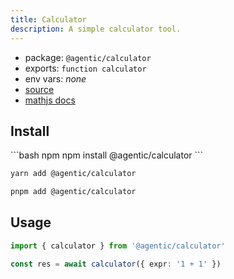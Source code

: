 ```yaml
---
title: Calculator
description: A simple calculator tool.
---
```


- package: `@agentic/calculator`
- exports: `function calculator`
- env vars: _none_
- [source](https://github.com/transitive-bullshit/agentic/blob/main/packages/calculator/src/calculator.ts)
- [mathjs docs](https://mathjs.org)

## Install

<CodeGroup>
```bash npm
npm install @agentic/calculator
```

```bash yarn
yarn add @agentic/calculator
```

```bash pnpm
pnpm add @agentic/calculator
```

</CodeGroup>

## Usage

```ts
import { calculator } from '@agentic/calculator'

const res = await calculator({ expr: '1 + 1' })
```
